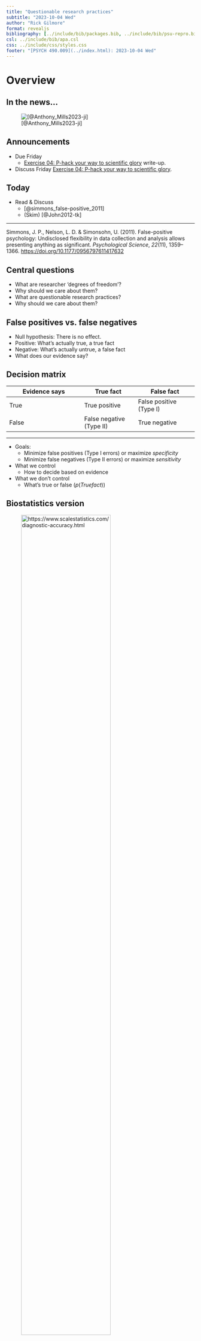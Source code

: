 ```yaml
---
title: "Questionable research practices"
subtitle: "2023-10-04 Wed"
author: "Rick Gilmore"
format: revealjs
bibliography: [../include/bib/packages.bib, ../include/bib/psu-repro.bib]
csl: ../include/bib/apa.csl
css: ../include/css/styles.css
footer: "[PSYCH 490.009](../index.html): 2023-10-04 Wed"
---
```


# Overview

## In the news...

![[@Anthony_Mills2023-ji]](../include/img/mills-nytimes-americans-losing-trust-in-sci.png){fig-align="center"}

## Announcements

- [Due Friday]{.orange_due}
    - [Exercise 04: P-hack your way to scientific glory](../exercises/ex04-p-hacking.qmd) write-up.
- Discuss Friday [Exercise 04: P-hack your way to scientific glory](../exercises/ex04-p-hacking.qmd).

## Today

- Read & Discuss
    - [@simmons_false-positive_2011]
    - (Skim) [@John2012-tk]
    
---

Simmons, J. P., Nelson, L. D. & Simonsohn, U. (2011). False-positive psychology: Undisclosed flexibility in data collection and analysis allows presenting anything as significant. *Psychological Science*, *22*(11), 1359–1366. <https://doi.org/10.1177/0956797611417632>

## Central questions
    
- What are researcher 'degrees of freedom'?
- Why should we care about them?
- What are questionable research practices?
- Why should we care about them?

## False positives vs. false negatives

- Null hypothesis: There is no effect.
- Positive: What's actually true, a true fact
- Negative: What's actually untrue, a false fact
- What does our evidence say?

## Decision matrix    

| Evidence says | True fact | False fact |
|---------------|-----------|------------|
| True          | [True positive]{.green_assigned} | False positive (Type I) |
| False         | False negative (Type II) | [True negative]{.green_assigned} |

---

- Goals:
  - Minimize false positives (Type I errors) or maximize *specificity*
  - Minimize false negatives (Type II errors) or maximize *sensitivity*
- What we control
  - How to decide based on evidence
- What we don't control
  - What's true or false ($p(True fact)$)
  
## Biostatistics version

![https://www.scalestatistics.com/diagnostic-accuracy.html](https://www.scalestatistics.com/uploads/3/0/4/1/30413390/6343470_orig.jpg){fig-align="center" height="75%"}

## Practices
  
- Control alpha
  - $\alpha$
  - a probability or *p* value
  - to make false positive choices very rarely
- Control beta 
  - $\beta$
  - to make false negative choices very rarely
  - statistical 'power' is $1-\beta$.

---

::: {.callout-note}

$\alpha$, $\beta$, $\gamma$, $\delta$...

are letters from the Greek alphabet.

:::

---

| Evidence says | True fact | False fact |
|---------------|-----------|------------|
| True          | $1-\beta$ | $\alpha$   |
| False         | $\beta$   | $1-\alpha$  |

::: {.incremental}

- If fact is truly *true*, then our evidence should say so $1-\beta$ of the time
- If a fact is truly *false*, our evidence should say so $1-\alpha$ of the time.

:::

## What's a defensible choice? What's a questionable practice?

- In a paper, failing to report all of a study’s dependent measures
- Deciding whether to collect more data after looking to see whether the results were significant
- In a paper, failing to report all of a study’s conditions
- Stopping collecting data earlier than planned because one found the result that one had been looking for

---

- In a paper, “rounding off” a *p* value (e.g., reporting that a p value of .054 is less than .05)
- In a paper, selectively reporting studies that “worked”
- Deciding whether to exclude data after looking at the impact of doing so on the results
- In a paper, reporting an unexpected finding as having been predicted from the start
- In a paper, claiming that results are unaffected by demographic variables (e.g., gender) when one is actually unsure (or knows that they do)
- Falsifying data

---

::: {.callout-note}

Why might a researcher do these things?

Why might such choices be questionable?

:::

## Researcher 'degrees of freedom'

>The culprit is a construct we refer to as **researcher degrees of freedom**. In the course of collecting and analyzing data, researchers have many decisions to make: Should more data be collected? Should some observations be excluded? Which conditions should be combined and which ones compared? Which control variables should be considered? Should specific measures be combined or transformed or both?

---

::: {.callout-note}

What's a degree of freedom?

What does it mean in this context?

:::

---

>It is rare, and sometimes impractical, for researchers to make all these decisions beforehand. Rather, it is common (and accepted practice) for researchers to explore various analytic alternatives, to search for a combination that yields “statistical significance,” and to then report only what “worked.” 

---

::: {.callout-note}

- Why is it rare for researchers to make these decisions beforehand?
- Why is it impractical?
- What (relatively new) practice involves making many of these decisions in advance? [Hint](../schedule.html#monday-november-6).

:::

---

>The problem, of course, is that the likelihood of at least one (of many) analyses producing a falsely positive finding at the 5% level is necessarily greater than 5%.

<p style="text-align: center;">
[@simmons_false-positive_2011]
</p>

---

>This exploratory behavior is not the by-product of malicious intent, but rather the result of two factors: (a) ambiguity in how best to make these decisions and (b) the researcher’s desire to find a statistically significant result.

<p style="text-align: center;">
[@simmons_false-positive_2011]
</p>

---

::: {.callout-note}
What did [@Feynman1974-ld] say about when scientists should bend over backwards and why?
:::

---

:::: {.columns}

::: {.column width="40%"}
Richard Feynmann

![](https://upload.wikimedia.org/wikipedia/en/thumb/4/42/Richard_Feynman_Nobel.jpg/220px-Richard_Feynman_Nobel.jpg)

:::

::: {.column width="60%"}

> ...a specific, extra type of integrity that is not lying, but **bending over backwards to show how you’re maybe wrong**, that you ought to do when acting as a scientist. And this is our responsibility as scientists...and I think to laymen. 

:::

::::

---

:::: {.columns}

::: {.column width="40%"}
Richard Feynmann

![](https://upload.wikimedia.org/wikipedia/en/thumb/4/42/Richard_Feynman_Nobel.jpg/220px-Richard_Feynman_Nobel.jpg)

:::

::: {.column width="60%"}

> The first principle is that **you must not fool yourself—and you are the easiest person to fool**. So you have to be very careful about that. After you’ve not fooled yourself, it’s easy not to fool other scientists...

<p style="text-align:center;">
[@Feynman1974-ld]
</p>

:::

::::

## Choices to be made...

- Choosing dependent measure or measures
- Choosing sample size
  - Stopping early
- Choosing covariates 
- Reporting subsets of conditions
  - Trimming data (e.g., how to treat outliers)
  
## What's "too fast" for reaction time?
  
> In a perusal of roughly 30 *Psychological Science* articles, we discovered considerable inconsistency in, and hence considerable ambiguity about, this decision. Most (but not all) researchers excluded some responses for being too fast, but what constituted “too fast” varied enormously: the fastest 2.5%, or faster than 2 standard deviations from the mean, or faster than 100 or 150 or 200 or 300 ms. 

---

>Similarly, what constituted “too slow” varied enormously: the slowest 2.5% or 10%, or 2 or 2.5 or 3 standard deviations slower than the mean, or 1.5 standard deviations slower from that condition’s mean, or slower than 1,000 or 1,200 or 1,500 or 2,000 or 3,000 or 5,000 ms. None of these decisions is necessarily incorrect, but that fact makes any of them justifiable and hence potential fodder for self-serving justifications.

<p style="text-align: center;">
[@simmons_false-positive_2011]
</p>

---

::: {.callout-note}

When we "trim outliers" from our data what assumption(s) are we making?

When are those assumptions justified and when might they not be?

:::

# Next time

*More on QRPs*

- [Due]{.orange_due}
    - [Exercise 04: P-hack your way to scientific glory](exercises/ex04-p-hacking.qmd) write-up.
- More on questionable research practices (QRPs)
  - Discuss [@simmons_false-positive_2011]
- (Brief) Work session
  - Set-up for discussion of [*p*-hacking exercise](exercises/ex04-p-hacking.qmd) on [Monday](wk08-2023-10-09.qmd).
  
---

- (Optional) Work session
  - [Final project proposals](exercises/final-project.qmd), [due Friday, October 13]{.orange_due}.

# Resources

## References